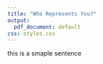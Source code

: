 ```yaml
---
title: "Who Represents You?"
output:
  pdf_document: default
css: styles.css
---
```

this is a smaple sentence
